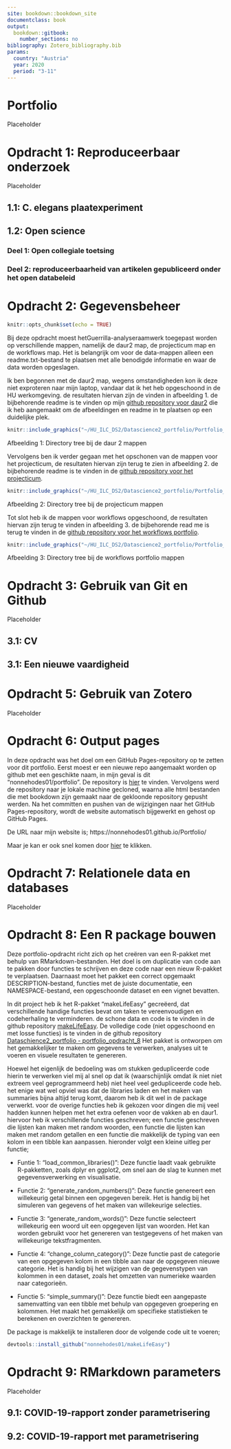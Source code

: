 ```yaml
---
site: bookdown::bookdown_site
documentclass: book
output:
  bookdown::gitbook:
    number_sections: no
bibliography: Zotero_bibliography.bib
params:
  country: "Austria"
  year: 2020
  period: "3-11"
---
```


# Portfolio

Placeholder



<!--chapter:end:index.Rmd-->


# Opdracht 1: Reproduceerbaar onderzoek

Placeholder


## 1.1: C. elegans plaatexperiment
## 1.2: Open science
### Deel 1: Open collegiale toetsing
### Deel 2: reproduceerbaarheid van artikelen gepubliceerd onder het open databeleid

<!--chapter:end:001_Portfolio_opdracht_1_1.Rmd-->

# Opdracht 2: Gegevensbeheer

```r
knitr::opts_chunk$set(echo = TRUE)
```

Bij deze opdracht moest hetGuerrilla-analyseraamwerk toegepast worden op verschillende mappen, namelijk de daur2 map, de projecticum map en de workflows map. Het is belangrijk om voor de data-mappen alleen een readme.txt-bestand te plaatsen met alle benodigde informatie en waar de data worden opgeslagen. 

Ik ben begonnen met de daur2 map, wegens omstandigheden kon ik deze niet exproteren naar mijn laptop, vandaar dat ik het heb opgeschoond in de HU werkomgeving. de resultaten hiervan zijn de vinden in afbeelding 1. de bijbehorende readme is te vinden op mijn [github repository voor daur2]() die ik heb aangemaakt om de afbeeldingen en readme in te plaatsen op een duidelijke plek. 

```r
knitr::include_graphics("~/HU_ILC_DS2/Datascience2_portfolio/Portfolio_opgeschoond_eindversie/portfolio_opdracht_2/dir_tree_daur_2.png")

```
Afbeelding 1: Directory tree bij de daur 2 mappen

Vervolgens ben ik verder gegaan met het opschonen van de mappen voor het projecticum, de resultaten hiervan zijn terug te zien in afbeelding 2. de bijbehorende readme is te vinden in de [github repository voor het projecticum](https://github.com/nonnehodes01/project_genexpressie). 

```r
knitr::include_graphics("~/HU_ILC_DS2/Datascience2_portfolio/Portfolio_opgeschoond_eindversie/portfolio_opdracht_2/dir_tree_projecticum.png")
```
Afbeelding 2: Directory tree bij de projecticum mappen

Tot slot heb ik de mappen voor workflows opgeschoond, de resultaten hiervan zijn terug te vinden in afbeelding 3. de bijbehorende read me is terug te vinden in de [github repository voor het workflows portfolio](https://github.com/nonnehodes01/Datascience2_portfolio). 

```r
knitr::include_graphics("~/HU_ILC_DS2/Datascience2_portfolio/Portfolio_opgeschoond_eindversie/portfolio_opdracht_2/dir_tree_workflows.png")
```
Afbeelding 3: Directory tree bij de workflows portfolio mappen


<!--chapter:end:003_Portfolio_opdracht_2_Nonne_Hodes_1756864.Rmd-->


# Opdracht 3: Gebruik van Git en Github

Placeholder


## 3.1: CV
## 3.1: Een nieuwe vaardigheid

<!--chapter:end:004_Portfolio_opdracht_3_1_CV.Rmd-->


# Opdracht 5: Gebruik van Zotero

Placeholder



<!--chapter:end:005_Portfolio_opdracht_5_Nonne_Hodes.Rmd-->

# Opdracht 6: Output pages

In deze opdracht was het doel om een GitHub Pages-repository op te zetten voor dit portfolio. Eerst moest er een nieuwe repo aangemaakt worden op github met een geschikte naam, in mijn geval is dit "nonnehodes01/portfolio". De repository is [hier](https://github.com/nonnehodes01/Portfolio) te vinden. Vervolgens werd de repository naar je lokale machine gecloned, waarna alle html bestanden die met bookdown zijn gemaakt naar de gekloonde repository gepusht werden. Na het committen en pushen van de wijzigingen naar het GitHub Pages-repository, wordt de website automatisch bijgewerkt en gehost op GitHub Pages.

De URL naar mijn website is; https://nonnehodes01.github.io/Portfolio/

Maar je kan er ook snel komen door [hier](https://nonnehodes01.github.io/Portfolio/) te klikken.

<!--chapter:end:006_Portfolio_opdracht_6_Nonne_Hodes_1756864.Rmd-->


# Opdracht 7: Relationele data en databases

Placeholder



<!--chapter:end:007_Portfolio_opdracht_7_Nonne_Hodes_1756864.Rmd-->

# Opdracht 8: Een R package bouwen

Deze portfolio-opdracht richt zich op het creëren van een R-pakket met behulp van RMarkdown-bestanden. Het doel is om duplicatie van code aan te pakken door functies te schrijven en deze code naar een nieuw R-pakket te verplaatsen. Daarnaast moet het pakket een correct opgemaakt DESCRIPTION-bestand, functies met de juiste documentatie, een NAMESPACE-bestand, een opgeschoonde dataset en een vignet bevatten.

In dit project heb ik het R-pakket "makeLifeEasy" gecreëerd, dat verschillende handige functies bevat om taken te vereenvoudigen en codeherhaling te verminderen. de schone data en code is te vinden in de github repository [makeLifeEasy](https://github.com/nonnehodes01/makeLifeEasy.git). De volledige code (niet opgeschoond en met losse functies) is te vinden in de github repository [Dataschience2_portfolio - portfolio_opdracht_8](https://github.com/nonnehodes01/Datascience2_portfolio/tree/main/portfolio_opdracht_8) Het pakket is ontworpen om het gemakkelijker te maken om gegevens te verwerken, analyses uit te voeren en visuele resultaten te genereren. 

Hoewel het eigenlijk de bedoeling was om stukken gedupliceerde code hierin te verwerken viel mij al snel op dat ik (waarschijnlijk omdat ik niet niet extreem veel geprogrammeerd heb) niet heel veel gedupliceerde code heb. het enige wat wel opviel was dat de libraries laden en het maken van summaries bijna altijd terug komt, daarom heb ik dit wel in de package verwerkt. voor de overige functies heb ik gekozen voor dingen die mij veel hadden kunnen helpen met het extra oefenen voor de vakken ab en daur1. hiervoor heb ik verschillende functies geschreven; een functie geschreven die lijsten kan maken met random woorden, een functie die lijsten kan maken met random getallen en een functie die makkelijk de typing van een kolom in een tibble kan aanpassen. hieronder volgt een kleine uitleg per functie;

- Funtie 1: "load_common_libraries()": Deze functie laadt vaak gebruikte R-pakketten, zoals dplyr en ggplot2, om snel aan de slag te kunnen met gegevensverwerking en visualisatie.

- Functie 2: "generate_random_numbers()": Deze functie genereert een willekeurig getal binnen een opgegeven bereik. Het is handig bij het simuleren van gegevens of het maken van willekeurige selecties.

- Functie 3: "generate_random_words()": Deze functie selecteert willekeurig een woord uit een opgegeven lijst van woorden. Het kan worden gebruikt voor het genereren van testgegevens of het maken van willekeurige tekstfragmenten.

- Functie 4: "change_column_category()": Deze functie past de categorie van een opgegeven kolom in een tibble aan naar de opgegeven nieuwe categorie. Het is handig bij het wijzigen van de gegevenstypen van kolommen in een dataset, zoals het omzetten van numerieke waarden naar categorieën.

- Functie 5: "simple_summary()": Deze functie biedt een aangepaste samenvatting van een tibble met behulp van opgegeven groepering en kolommen. Het maakt het gemakkelijk om specifieke statistieken te berekenen en overzichten te genereren.

De package is makkelijk te installeren door de volgende code uit te voeren;

```r
devtools::install_github("nonnehodes01/makeLifeEasy")

```

<!--chapter:end:008_Portfolio_opdracht_8_Nonne_Hodes_1756864.Rmd-->


# Opdracht 9: RMarkdown parameters

Placeholder


## 9.1: COVID-19-rapport zonder parametrisering
## 9.2: COVID-19-rapport met parametrisering

<!--chapter:end:009_Portfolio_opdracht_9_Nonne_Hodes_1756864.Rmd-->

